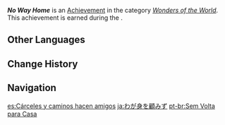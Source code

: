 {{Achievement Infobox
|id           = 84064
|order id     = 5043
|category     = Wonders of the World
|description  = Break through the obstacles and meet up with Xiao in "[[Perilous Trail]]."
|requirements = Earned during ''[[Danger All Around]]''.
|primogems    = 5
|tracking     = 
|hidden       = 1
|quest        = Perilous Trail
|type         = Quest
}}
'''''No Way Home''''' is an [[Achievement]] in the category ''[[Wonders of the World]]''. This achievement is earned during the {{Quest|Danger All Around}}.
<!--
==Trivia==

==Video Guides==
{{EVT
|video1   = 
|caption1 = 
}}
-->
==Other Languages==
{{Other Languages
|en      = No Way Home
|zhs     = 蹈刃不旋
|zhs_rm  = Dǎorènbùxuán
|zht     = 蹈刃不旋
|zht_rm  = Dǎorènbùxuán
|zh_tl   = Faced with Danger and Unable to Return
|zh_note = {{zh|s=蹈刃|t=蹈刃|rm=Dǎorèn}} literally means "stepping on blades."
|ja      = わが身を顧みず
|ja_rm   = Wagami wo Kaerimizu
|ja_tl   = Not Looking Over Your Shoulder
|ko      = 물러서지 않는 결의
|ko_rm   = Mulleoseoji Anneun Gyeori
|ko_tl   = Determination Not to Back Down
|es      = Cárceles y caminos hacen amigos
|es_tl   = Prisons and Roads Make Friends
|es_note = This is a variant of the Spanish language proverb {{es|Desdichas y caminos hacen amigos}}, meaning "Misfortune and roads make friends."
|fr      = Sans retour
|fr_tl   = No Return
|ru      = Нет пути домой
|ru_tl   = No Way Home
|th      = อย่าหวั่นเกรงอุปสรรค
|th_rm   = 
|th_tl   = 
|vi      = Khó Khăn Không Lùi Bước
|vi_tl   = 
|de      = Keine Angst vor Hindernissen
|de_tl   = No Fear of Obstacles
|id      = Tiada Jalan Pulang
|id_tl   = No Way Home
|pt      = Sem Volta para Casa
|pt_tl   = 
|tr      = Eve Dönüş Yok
|tr_tl   = No Returning Home
|it      = Senza ritorno
|it_tl   = 
}}

==Change History==
{{Change History|2.7}}
<!--
==References==
{{Reflist}}
-->
==Navigation==
{{Achievement Navbox|Wonders of the World|Quest}}

[[es:Cárceles y caminos hacen amigos]]
[[ja:わが身を顧みず]]
[[pt-br:Sem Volta para Casa]]